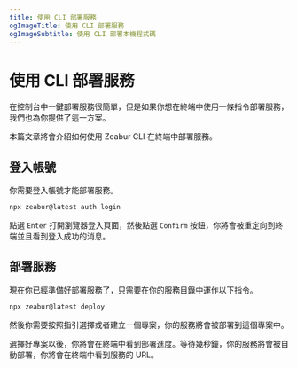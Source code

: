 ```yaml
---
title: 使用 CLI 部署服務
ogImageTitle: 使用 CLI 部署服務
ogImageSubtitle: 使用 CLI 部署本機程式碼
---
```


# 使用 CLI 部署服務

在控制台中一鍵部署服務很簡單，但是如果你想在終端中使用一條指令部署服務，我們也為你提供了這一方案。

本篇文章將會介紹如何使用 Zeabur CLI 在終端中部署服務。

## 登入帳號

你需要登入帳號才能部署服務。

```bash
npx zeabur@latest auth login
```

點選 `Enter` 打開瀏覽器登入頁面，然後點選 `Confirm` 按鈕，你將會被重定向到終端並且看到登入成功的消息。

## 部署服務

現在你已經準備好部署服務了，只需要在你的服務目錄中運作以下指令。

```bash
npx zeabur@latest deploy
```

然後你需要按照指引選擇或者建立一個專案，你的服務將會被部署到這個專案中。

選擇好專案以後，你將會在終端中看到部署進度。等待幾秒鐘，你的服務將會被自動部署，你將會在終端中看到服務的 URL。
